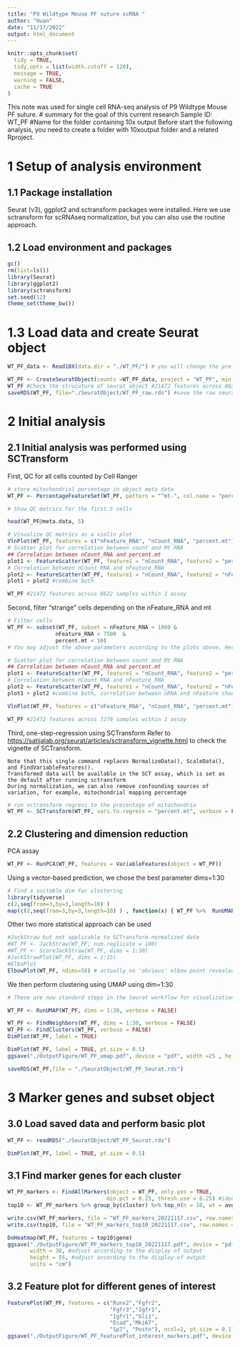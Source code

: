 ```yaml
---
title: "P9 Wildtype Mouse PF suture scRNA "
author: "Huan"
date: "11/17/2022"
output: html_document
---
```


```r
knitr::opts_chunk$set(
  tidy = TRUE,
  tidy.opts = list(width.cutoff = 120),
  message = TRUE,
  warning = FALSE,
  cache = TRUE
)
```

This note was used for single cell RNA-seq analysis of P9 Wildtype Mouse PF suture. \# summary for the goal of this current research Sample ID: WT_PF #Name for the folder containing 10x output Before start the following analysis, you need to create a folder with 10xoutput folder and a related Rproject.

# 1 Setup of analysis environment

## 1.1 Package installation

Seurat (v3), ggplot2 and sctransform packages were installed. Here we use sctransform for scRNAseq normalization, but you can also use the routine approach.

## 1.2 Load environment and packages

```r
gc()
rm(list=ls())
library(Seurat)
library(ggplot2)
library(sctransform)
set.seed(12)
theme_set(theme_bw())

```

# 1.3 Load data and create Seurat object

```r
WT_PF_data <- Read10X(data.dir = "./WT_PF/") # you will change the prefix, ie., WT_PF_ before data."WT_PF" is the folder containing 10xOutput.


```

```r
WT_PF <- CreateSeuratObject(counts =WT_PF_data, project = "WT_PF", min.cells = 3, min.features = 200)
WT_PF #Check the strucuture of seurat object #21472 features across 8622 samples within 1 assay 
saveRDS(WT_PF, file="./SeuratObject/WT_PF_raw.rds") #save the raw seurat object with related prefix.
```

# 2 Initial analysis

## 2.1 Initial analysis was performed using SCTransform

First, QC for all cells counted by Cell Ranger

```r

# store mitochondrial percentage in object meta data
WT_PF <- PercentageFeatureSet(WT_PF, pattern = "^mt-", col.name = "percent.mt") # If you are working with Human sample, change ^mt to ^MT.

# Show QC metrics for the first 5 cells

head(WT_PF@meta.data, 5)

# Visualize QC metrics as a violin plot
VlnPlot(WT_PF, features = c("nFeature_RNA", "nCount_RNA", "percent.mt"), ncol = 3)
# Scatter plot for correlation between count and Mt RNA
## Correlation between nCount_RNA and percent.mt
plot1 <- FeatureScatter(WT_PF, feature1 = "nCount_RNA", feature2 = "percent.mt")
# Correlation between nCount_RNA and nFeature_RNA
plot2 <- FeatureScatter(WT_PF, feature1 = "nCount_RNA", feature2 = "nFeature_RNA")
plot1 + plot2 #combine both

WT_PF #21472 features across 8622 samples within 1 assay 
```

Second, filter "strange" cells depending on the nFeature_RNA and mt

```r
# Filter cells
WT_PF <- subset(WT_PF, subset = nFeature_RNA > 1000 & 
               nFeature_RNA < 7500  &
               percent.mt < 10)
# You may adjust the above parameters according to the plots above. Here we want to remove cells with nFeature_RNA>1000 and less than 7500, mt%<10

# Scatter plot for correlation between count and Mt RNA
## Correlation between nCount_RNA and percent.mt
plot1 <- FeatureScatter(WT_PF, feature1 = "nCount_RNA", feature2 = "percent.mt")
# Correlation between nCount_RNA and nFeature_RNA
plot2 <- FeatureScatter(WT_PF, feature1 = "nCount_RNA", feature2 = "nFeature_RNA")
plot1 + plot2 #combine both, correlation between nRNA and nFeature should be more than 0.9

VlnPlot(WT_PF, features = c("nFeature_RNA", "nCount_RNA", "percent.mt"), ncol = 3)

WT_PF #21472 features across 7270 samples within 1 assay 
```

Third, one-step-regression using SCTransform Refer to <https://satijalab.org/seurat/articles/sctransform_vignette.html> to check the vignette of SCTransform.

    Note that this single command replaces NormalizeData(), ScaleData(), and FindVariableFeatures().
    Transformed data will be available in the SCT assay, which is set as the default after running sctransform
    During normalization, we can also remove confounding sources of variation, for example, mitochondrial mapping percentage

```r
# run sctransform regress to the precentage of mitochondria
WT_PF <- SCTransform(WT_PF, vars.to.regress = "percent.mt", verbose = FALSE)
```

## 2.2 Clustering and dimension reduction

PCA assay

```r
WT_PF <- RunPCA(WT_PF, features = VariableFeatures(object = WT_PF))

```

Using a vector-based prediction, we chose the best parameter dims=1:30

```r
# Find a suitable dim for clustering
library(tidyverse)
c(2,seq(from=3,by=3,length=10) )
map(c(2,seq(from=3,by=3,length=10) ) , function(x) { WT_PF %>%  RunUMAP(n.neighbors = 50,n.epochs=105,dims = 1:x) %>% DimPlot()}) %>% cowplot::plot_grid(plotlist = .) # dims= 1:30 works best denpending on the "distance"

```

Other two more statistical approach can be used

```r
#JackStraw but not applicable to SCTransform-normalized data
#WT_PF <- JackStraw(WT_PF, num.replicate = 100)
#WT_PF <- ScoreJackStraw(WT_PF, dims = 1:30)
#JackStrawPlot(WT_PF, dims = 1:15)
#ElboPlot
ElbowPlot(WT_PF, ndims=50) # actually no 'obvious' elbow point revealed on the graph, so we go ahead with 1:30 dim
```

We then perform clustering using UMAP using dim=1:30

```r
# These are now standard steps in the Seurat workflow for visualization and clustering

WT_PF <- RunUMAP(WT_PF, dims = 1:30, verbose = FALSE)

WT_PF <- FindNeighbors(WT_PF, dims = 1:30, verbose = FALSE)
WT_PF <- FindClusters(WT_PF, verbose = FALSE)
DimPlot(WT_PF, label = TRUE)


```

```r
DimPlot(WT_PF, label = TRUE, pt.size = 0.5)
ggsave("./OutputFigure/WT_PF_umap.pdf", device = "pdf", width =25 , height =22, units = "cm")
```

```r
saveRDS(WT_PF,file = "./SeuratObject/WT_PF_Seurat.rds")
```

# 3 Marker genes and subset object

## 3.0 Load saved data and perform basic plot

```r
WT_PF <- readRDS("./SeuratObject/WT_PF_Seurat.rds")

```

```r
DimPlot(WT_PF, label = TRUE, pt.size = 0.5)

```

## 3.1 Find marker genes for each cluster

```r
WT_PF_markers <- FindAllMarkers(object = WT_PF, only.pos = TRUE, 
                               min.pct = 0.25, thresh.use = 0.25) #identify positive marker genes 
top10 <- WT_PF_markers %>% group_by(cluster) %>% top_n(n = 10, wt = avg_log2FC)

write.csv(WT_PF_markers, file = "WT_PF_markers_20221117.csv", row.names = FALSE) #adjust name accordingly
write.csv(top10, file = "WT_PF_markers_top10_20221117.csv", row.names = FALSE) #adjust name accordingly

DoHeatmap(WT_PF, features = top10$gene)
ggsave("./OutputFigure/WT_PF_markers_top10_20221117.pdf", device = "pdf",#adjust name accordingly
       width = 30, #adjust according to the display of output
       height = 55, #adjust according to the display of output
       units = "cm")

```

## 3.2 Feature plot for different genes of interest

```r
FeaturePlot(WT_PF, features = c("Runx2","Fgfr2",
                                "Fgfr3","Igfr1",
                                "Igfr1","Gli1",
                                "Ecad","Mki67",
                                "Sp7", "Postn"), ncol=2, pt.size = 0.1)
ggsave("./OutputFigure/WT_PF_featurePlot_interest_markers.pdf", device = "pdf", width = 20, height =30, units = "cm")
```
